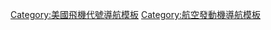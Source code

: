 {{Navbox
|name = USAF gas turbine engines
|title = [[美国国防部]][[燃氣渦輪發動機|燃氣渦輪]][[航空发动机]][[美國軍用飛機發動機代號|代號]]
|state = {{{state|autocollapse}}}
|listclass = hlist

|group1 = [[涡轮喷气发动机]]
|list1 = 
* [[Westinghouse J30|J30]]
* [[General Electric J31|J31]]
* [[Westinghouse J32|J32]]
* [[Allison J33|J33]]
* [[Westinghouse J34|J34]]
* [[Allison J35|J35]]
* [[de Havilland Goblin|J36]]
* [[Lockheed J37|J37]]
* [[West Engineering XJ38|XJ38]]
* [[General Electric J31|J39]]
* [[Westinghouse J40|J40]]
* [[Packard XJ41|XJ41]]
* [[Rolls-Royce Nene|J42]]
* [[Westinghouse J43|J43]]
* [[Fairchild J44|J44]]
* [[Westinghouse J45|J45]]
* [[Westinghouse J46|J46]]
* [[General Electric J47|J47]]
* [[Pratt & Whitney J48|J48]]
* [[Packard XJ49|XJ49]]
* [[Wright J51|J51]]
* [[Pratt & Whitney J52|J52]]
* [[General Electric J53|J53]]
* [[Rolls-Royce Avon|J54]]
* [[Flader J55|J55]]
* [[Allison J56|J56]]
* [[Pratt & Whitney J57|J57]]
* [[Pratt & Whitney J58|J58]]
* [[Wright J59|J59]]
* [[Pratt & Whitney JT12|J60]]
* [[Wright J61|J61]]
* [[Fairchild J63|J63]]
* [[Wright J65|J65]]
* [[Rolls-Royce Olympus|J67]]
* [[Teledyne CAE J69|J69]]
* [[Allison J71|J71]]
* [[General Electric J73|J73]]
* [[Pratt & Whitney J75|J75]]
* [[J79渦輪噴射發動機|J79]]
* [[Rolls-Royce Soar|J81]]
* [[Fairchild J83|J83]]
* [[General Electric J85|J85]]
* [[General Electric J87|J87]]
* [[Allison J89|J89]]
* [[Pratt & Whitney J91|J91]]
* [[General Electric YJ93|YJ93]]
* [[Teledyne LJ95|J95]]
* [[General Electric J97|J97]]
* [[Rolls-Royce J99|J99]]
* [[Teledyne CAE J69|J100]]
* [[General Electric YJ101|YJ101]]
* [[Allison J102|J102]]
* [[Williams J400|J400]]
* [[Garrett J401|J401]]
* [[Teledyne CAE J402|J402]]
* [[Microturbo TRI 60|J403]]
* [[Teledyne CAE J700|J700]]

|group2 = [[渦輪螺旋槳發動機]]/<br>[[渦輪軸發動機]]
|list2 = 
* [[Westinghouse T30|T30]]
* [[General Electric T31|T31]]
* [[Flader J55|T33]]
* [[Pratt & Whitney T34|T34]]
* [[Lockheed J37|T35]]
* [[Chrysler T36D|T36]]
* [[Northrop T37|T37]]
* [[Allison T38|T38]]
* [[Allison T38|T39]]
* [[Allison T40|T40]]
* [[General Electric T31|T41]]
* [[De Laval T42|T42]]
* [[Allison T43|T43]]
* [[Allison T40|T44]]
* [[Pratt & Whitney T45|T45]]
* [[Fairchild T46|T46]]
* [[Wright T47|T47]]
* [[Pratt & Whitney T48|T48]]
* [[Wright T49|T49]]
* [[Boeing T50|T50]]
* [[Continental T51|T51]]
* [[Pratt & Whitney T52|T52]]
* [[Lycoming T53|T53]]
* [[Allison T40|T54]]
* [[Lycoming T55|T55]]
* [[Allison T56|T56]]
* [[Pratt & Whitney J57|T57]]
* [[General Electric T58|T58]]
* [[Boeing T60|T60]]
* [[Allison T61|T61]]
* [[Solar T62|T62]]
* [[Allison Model 250|T63]]
* [[General Electric T64|T64]]
* [[Continental T51|T65]]
* [[Solar T66|T66]]
* [[Continental T51|T67]]
* [[Rolls-Royce T68|T68]]
* [[Teledyne CAE T69|T69]]
* [[Westinghouse T70|T70]]
* [[Allison T71|T71]]
* [[Continental T51|T72]]
* [[Pratt & Whitney JT12|T73]]
* [[Pratt & Whitney Canada PT6|T74]]
* [[Garrett TPE331|T76]]
* [[Allison T78|T78]]
* [[Allison T80|T80]]
* [[Sunstrand T100|T100]]
* [[Pratt & Whitney Canada PT6#PT6A|T101]]
* [[Pratt & Whitney Canada PT6T|T400]]
* [[Lycoming T405|T405]]
* [[Rolls-Royce T406|T406]]
* [[General Electric GE38|T407]]
* [[General Electric GE38|T408]]
* [[General Electric T700|T700]]
* [[Allison T56|T701]]
* [[Lycoming LTS101|T702]]
* [[Allison Model 250|T703]]
* [[General Electric T700|T706]]
* [[General Electric T708|T708]]
* [[LHTEC T800|T800]]

|group3 = [[渦輪扇發動機]]
|list3 = 
* [[Pratt & Whitney TF30|TF30]]
* [[General Electric TF31|TF31]]<!-- GE X-84 (proposed for OXCART (Lockheed A-12) --> 
* [[Allison TF32|TF32]]<!-- competitor to TF34 --> 
* [[普惠JT3D|TF33]]
* [[General Electric TF34|TF34]]
* [[General Electric CJ805|TF35]]<!-- CJ805-23 -->
* [[General Electric CF700|TF37]]
* [[General Electric TF39|TF39]]
* [[Allison TF41|TF41]]
* [[F100渦輪扇發動機|F100]]
* [[General Electric F101|F101]]
* [[Lycoming ALF 502|F102]]
* [[General Electric CF6|F103]]
* [[Garrett ATF3|F104]]
* [[普惠JT9D|F105]]
* [[Teledyne CAE F106|F106]]
* [[Williams F107|F107]]
* [[CFM56|F108]]
* [[Garrett F109|F109]]
* [[F110涡轮扇发动机|F110]]
* [[Williams F112|F112]]
* [[Rolls-Royce Spey|F113]]
* [[Pratt & Whitney PW2000|F117]]
* [[F118渦輪扇發動機|F118]] 
* [[普惠 F119|F119]]
* [[General Electric YF120|YF120]]
* [[Williams F121|F121]]
* [[Williams F122|F122]]
* [[F124發動機|F124]]
* [[F124發動機|F125]]
* [[Rolls-Royce RB.183 Tay|F126]]
* [[F404渦輪扇發動機|F127]]
* [[F404渦輪扇發動機|F128]]
* [[Williams FJ44|F129]]
* [[F135渦輪扇發動機|F135]]
* [[General Electric/Rolls-Royce F136|F136]]
* [[劳斯莱斯 AE 3007|F137]]
* [[通用电气CF6发动机|F138]]
* [[General Electric F400|F400]]
* [[F100渦輪扇發動機|F401]]
* [[Rolls-Royce Pegasus|F402]]
* [[F404渦輪扇發動機|F404]]
* [[Rolls-Royce Turbomeca Adour|F405]]
* [[Teledyne CAE F408|F408]]
* [[General Electric F404|F412]]
* [[F414渦輪扇發動機|F414]]
* [[Williams International F415|F415]]
}}<noinclude>
{{collapsible option}}
[[Category:美國飛機代號導航模板]]
[[Category:航空發動機導航模板]]
</noinclude>
